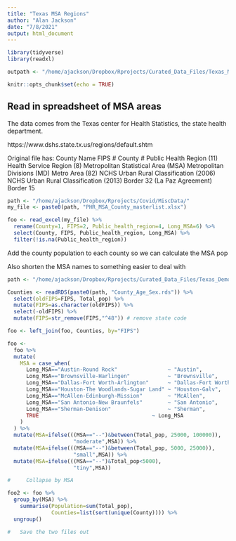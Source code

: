 ```yaml
---
title: "Texas MSA Regions"
author: "Alan Jackson"
date: "7/8/2021"
output: html_document
---
```


```r
library(tidyverse)
library(readxl)

outpath <- "/home/ajackson/Dropbox/Rprojects/Curated_Data_Files/Texas_MSA_Areas/"

knitr::opts_chunk$set(echo = TRUE)
```

##    Read in spreadsheet of MSA areas

The data comes from the Texas center for Health Statistics, the state
health department.

https://www.dshs.state.tx.us/regions/default.shtm

Original file has:
 County Name 	FIPS #	 County # 	Public Health Region (11)	Health Service Region (8)	Metropolitan Statistical Area (MSA)	Metropolitan Divisions (MD)	Metro Area (82)	NCHS Urban Rural Classification (2006)	NCHS Urban Rural Classification (2013)	Border 32 (La Paz Agreement)	Border 15


```r

path <- "/home/ajackson/Dropbox/Rprojects/Covid/MiscData/"
my_file <- paste0(path, "PHR_MSA_County_masterlist.xlsx")

foo <- read_excel(my_file) %>% 
  rename(County=1, FIPS=2, Public_health_region=4, Long_MSA=6) %>% 
  select(County, FIPS, Public_health_region, Long_MSA) %>% 
  filter(!is.na(Public_health_region))

```

Add the county population to each county so we can calculate the MSA pop

Also shorten the MSA names to something easier to deal with

```r

path <- "/home/ajackson/Dropbox/Rprojects/Curated_Data_Files/Texas_Demographics/"

Counties <- readRDS(paste0(path, "County_Age_Sex.rds")) %>% 
  select(oldFIPS=FIPS, Total_pop) %>% 
  mutate(FIPS=as.character(oldFIPS)) %>% 
  select(-oldFIPS) %>% 
  mutate(FIPS=str_remove(FIPS,"^48")) # remove state code

foo <- left_join(foo, Counties, by="FIPS")

foo <-
  foo %>%
  mutate(
    MSA = case_when(
      Long_MSA=="Austin-Round Rock"                ~ "Austin",
      Long_MSA=="Brownsville-Harlingen"            ~ "Brownsville",
      Long_MSA=="Dallas-Fort Worth-Arlington"      ~ "Dallas-Fort Worth",
      Long_MSA=="Houston-The Woodlands-Sugar Land" ~ "Houston-Galv",
      Long_MSA=="McAllen-Edinburgh-Mission"        ~ "McAllen",
      Long_MSA=="San Antonio-New Braunfels"        ~ "San Antonio",
      Long_MSA=="Sherman-Denison"                  ~ "Sherman",
      TRUE                                    ~ Long_MSA
    )
  ) %>% 
  mutate(MSA=ifelse(((MSA=="--")&between(Total_pop, 25000, 100000)),
                     "moderate",MSA)) %>% 
  mutate(MSA=ifelse(((MSA=="--")&between(Total_pop, 5000, 25000)),
                     "small",MSA)) %>% 
  mutate(MSA=ifelse(((MSA=="--")&Total_pop<5000),
                     "tiny",MSA)) 

#     Collapse by MSA

foo2 <- foo %>% 
  group_by(MSA) %>% 
    summarise(Population=sum(Total_pop), 
              Counties=list(sort(unique(County)))) %>% 
  ungroup()

#   Save the two files out



```


